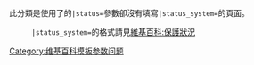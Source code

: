 {{ecat}}
{{hcat}}

此分類是使用了{{tl|Taxobox}}的<code>|status=</code>參數卻沒有填寫<code>|status_system=</code>的頁面。

:<code>|status_system=</code>的格式請見[[維基百科:保護狀況|維基百科:保護狀況]]

[[Category:维基百科模板参数问题|Category:维基百科模板参数问题]]
